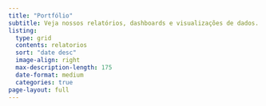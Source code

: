 ```yaml
---
title: "Portfólio"
subtitle: Veja nossos relatórios, dashboards e visualizações de dados.
listing:
  type: grid
  contents: relatorios 
  sort: "date desc"
  image-align: right
  max-description-length: 175
  date-format: medium
  categories: true
page-layout: full
---
```


## 
